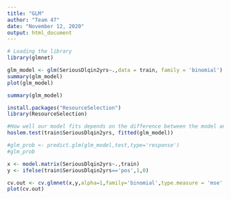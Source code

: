 ```yaml
---
title: "GLM"
author: "Team 47"
date: "November 12, 2020"
output: html_document
---
```


```r
# Loading the library
library(glmnet)

glm_model <- glm(SeriousDlqin2yrs~.,data = train, family = 'binomial')
summary(glm_model)
plot(glm_model)
```
```r
summary(glm_model)
```
```r
install.packages("ResourceSelection")
library(ResourceSelection)

#How well our model fits depends on the difference between the model and the observed data.  One approach for binary data is to implement a Hosmer Lemeshow goodness of fit test.
hoslem.test(train$SeriousDlqin2yrs, fitted(glm_model))

```


```r
#glm_prob <- predict.glm(glm_model,test,type='response')
#glm_prob

x <- model.matrix(SeriousDlqin2yrs~.,train)
y <- ifelse(train$SeriousDlqin2yrs=='pos',1,0)

cv.out <- cv.glmnet(x,y,alpha=1,family='binomial',type.measure = 'mse' )
plot(cv.out)

```





